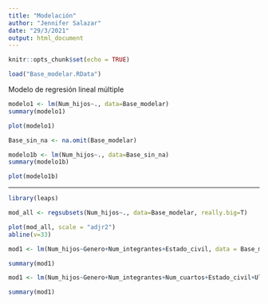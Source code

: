 ```yaml
---
title: "Modelación"
author: "Jennifer Salazar"
date: "29/3/2021"
output: html_document
---
```


```r
knitr::opts_chunk$set(echo = TRUE)
```



```r
load("Base_modelar.RData")
```


Modelo de regresión lineal múltiple


```r
modelo1 <- lm(Num_hijos~., data=Base_modelar)
summary(modelo1)
```



```r
plot(modelo1)
```


```r
Base_sin_na <- na.omit(Base_modelar)
```



```r
modelo1b <- lm(Num_hijos~., data=Base_sin_na)
summary(modelo1b)
```



```r
plot(modelo1b)
```



***

```r
library(leaps)
```

```r
mod_all <- regsubsets(Num_hijos~., data=Base_modelar, really.big=T)
```

```r
plot(mod_all, scale = "adjr2")
abline(v=33)
```

```r
mod1 <- lm(Num_hijos~Genero+Num_integrantes+Estado_civil, data = Base_modelar)

summary(mod1)
```

```r
mod1 <- lm(Num_hijos~Genero+Num_integrantes+Num_cuartos+Estado_civil+Ultimo_pago_energia+Contrato_vivienda+Material_pisos, data = Base_modelar)

summary(mod1)
```











